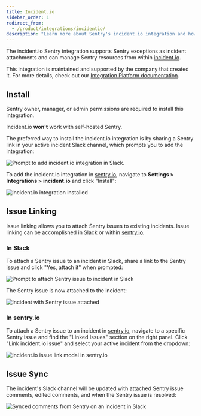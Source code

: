```yaml
---
title: Incident.io
sidebar_order: 1
redirect_from:
  - /product/integrations/incidentio/
description: "Learn more about Sentry's incident.io integration and how you can easily attach Sentry issues to ongoing incidents."
---
```


The incident.io Sentry integration supports Sentry exceptions as incident attachments and can manage Sentry resources from within [incident.io](https://incident.io/).

This integration is maintained and supported by the company that created it. For more details, check out our [Integration Platform documentation](/product/integrations/integration-platform/).

## Install

<Note>

Sentry owner, manager, or admin permissions are required to install this integration.

Incident.io **won't** work with self-hosted Sentry.

</Note>

The preferred way to install the incident.io integration is by sharing a Sentry link in your active incident Slack channel, which prompts you to add the integration:

![Prompt to add incident.io integration in Slack.](incidentio-slack-install.png)

To add the incident.io integration in [sentry.io](https://sentry.io), navigate to **Settings > Integrations > incident.io** and click "Install":

![incident.io integration installed](incidentio-install.png)

## Issue Linking

Issue linking allows you to attach Sentry issues to existing incidents. Issue linking can be accomplished in Slack or within [sentry.io](https://sentry.io).

### In Slack

To attach a Sentry issue to an incident in Slack, share a link to the Sentry issue and click "Yes, attach it" when prompted:

![Prompt to attach Sentry issue to incident in Slack](incidentio-attach-prompt.png)

The Sentry issue is now attached to the incident:

![Incident with Sentry issue attached](incidentio-attach-post.png)


### In sentry.io

To attach a Sentry issue to an incident in [sentry.io](https://sentry.io), navigate to a specific Sentry issue and find the "Linked Issues" section on the right panel. Click "Link incident.io issue" and select your active incident from the dropdown:

![incident.io issue link modal in sentry.io](incidentio-link-issue.png)

## Issue Sync

The incident's Slack channel will be updated with attached Sentry issue comments, edited comments, and when the Sentry issue is resolved:

![Synced comments from Sentry on an incident in Slack](incidentio-issue-sync.png)
